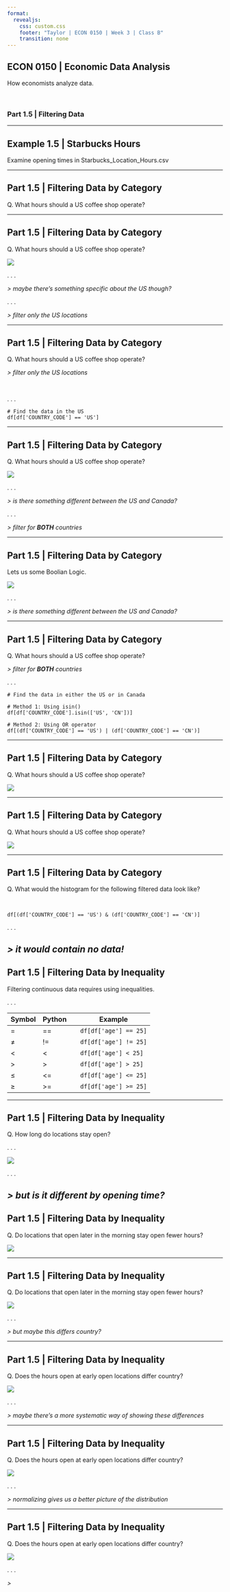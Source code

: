 ```yaml
---
format:
  revealjs:
    css: custom.css
    footer: "Taylor | ECON 0150 | Week 3 | Class B"
    transition: none
---
```


## ECON 0150 | Economic Data Analysis {.center}
<p class="subheader-center">How economists analyze data.</p>

<br> 

### Part 1.5 | Filtering Data

---

## Example 1.5 | Starbucks Hours
<p class="subheader">Examine opening times in Starbucks_Location_Hours.csv</p>

---

## Part 1.5 | Filtering Data by Category
<p class="subheader">Q. What hours should a US coffee shop operate?</p>

---

## Part 1.5 | Filtering Data by Category
<p class="subheader">Q. What hours should a US coffee shop operate?</p>

![](../Figures/Part_1_5_Starbucks_Opening_Times.png){fig-align="center"}

. . .

*> maybe there's something specific about the US though?*

. . .

*> filter only the US locations*

---

## Part 1.5 | Filtering Data by Category
<p class="subheader">Q. What hours should a US coffee shop operate?</p>

*> filter only the US locations*

<br>

. . .

```.python
# Find the data in the US
df[df['COUNTRY_CODE'] == 'US']
```

---

## Part 1.5 | Filtering Data by Category
<p class="subheader">Q. What hours should a US coffee shop operate?</p>

![](../Figures/Part_1_5_Starbucks_Opening_Times_US.png){fig-align="center"}

. . .

*> is there something different between the US and Canada?*

. . .

*> filter for **BOTH** countries*

---

## Part 1.5 | Filtering Data by Category
<p class="subheader">Lets us some Boolian Logic.</p>

![](../Figures/Part_0_Bool.png){fig-align="center"}

. . .

*> is there something different between the US and Canada?*

---

## Part 1.5 | Filtering Data by Category
<p class="subheader">Q. What hours should a US coffee shop operate?</p>

*> filter for **BOTH** countries*

. . .

```.python
# Find the data in either the US or in Canada

# Method 1: Using isin()
df[df['COUNTRY_CODE'].isin(['US', 'CN'])]

# Method 2: Using OR operator
df[(df['COUNTRY_CODE'] == 'US') | (df['COUNTRY_CODE'] == 'CN')]
```

---

## Part 1.5 | Filtering Data by Category
<p class="subheader">Q. What hours should a US coffee shop operate?</p>

![](../Figures/Part_1_5_Starbucks_Opening_Times_US.png){fig-align="center"}

---


## Part 1.5 | Filtering Data by Category
<p class="subheader">Q. What hours should a US coffee shop operate?</p>

![](../Figures/Part_1_5_Starbucks_Opening_Times_US_CA.png){fig-align="center"}

---

## Part 1.5 | Filtering Data by Category
<p class="subheader">Q. What would the histogram for the following filtered data look like?</p>

<br>

```.python
df[(df['COUNTRY_CODE'] == 'US') & (df['COUNTRY_CODE'] == 'CN')]
```

. . .

*> it would contain no data!*
---

## Part 1.5 | Filtering Data by Inequality
<p class="subheader">Filtering continuous data requires using inequalities.</p>

. . .

| Symbol | Python | | Example |
|--------|--------------|--------------|---------|
| = | == | | `df[df['age'] == 25]` |
| ≠ | != | | `df[df['age'] != 25]` |
| < | < | | `df[df['age'] < 25]` |
| > | > | | `df[df['age'] > 25]` |
| ≤ | <= | | `df[df['age'] <= 25]` |
| ≥ | >= | | `df[df['age'] >= 25]` |

---

## Part 1.5 | Filtering Data by Inequality
<p class="subheader">Q. How long do locations stay open?</p>

. . .

![](../Figures/Part_1_5_Starbucks_Time_Open.png){fig-align="center"}

. . .

*> but is it different by opening time?*
---

## Part 1.5 | Filtering Data by Inequality
<p class="subheader">Q. Do locations that open later in the morning stay open fewer hours?</p>

![](../Figures/Part_1_5_Starbucks_Time_Open_7AM.png){fig-align="center"}

---

## Part 1.5 | Filtering Data by Inequality
<p class="subheader">Q. Do locations that open later in the morning stay open fewer hours?</p>

![](../Figures/Part_1_5_Starbucks_Time_Open_7AM_early.png){fig-align="center"}

. . .

*> but maybe this differs country?*

---

## Part 1.5 | Filtering Data by Inequality
<p class="subheader">Q. Does the hours open at early open locations differ country?</p>

![](../Figures/Part_1_5_Starbucks_Time_Open_7AM_early_US_CA.png){fig-align="center"}

. . .

*> maybe there's a more systematic way of showing these differences*

---

## Part 1.5 | Filtering Data by Inequality
<p class="subheader">Q. Does the hours open at early open locations differ country?</p>

![](../Figures/Part_1_5_Starbucks_Duration_Line.png){fig-align="center"}

. . .

*> normalizing gives us a better picture of the distribution*

---

## Part 1.5 | Filtering Data by Inequality
<p class="subheader">Q. Does the hours open at early open locations differ country?</p>

![](../Figures/Part_1_5_Starbucks_Duration_Line_Normalized.png){fig-align="center"}

. . .

*>*
